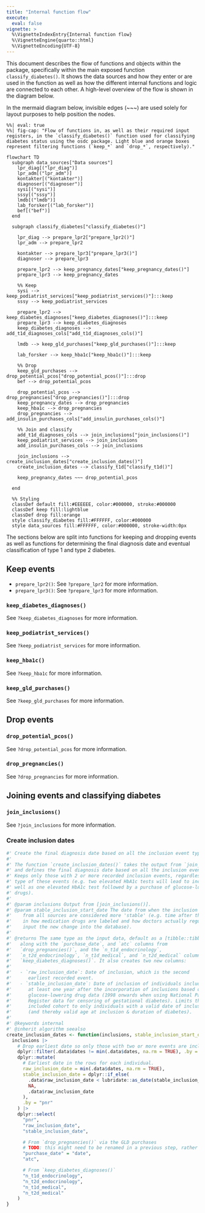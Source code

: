 ```yaml
---
title: "Internal function flow"
execute: 
  eval: false
vignette: >
  %\VignetteIndexEntry{Internal function flow}
  %\VignetteEngine{quarto::html}
  %\VignetteEncoding{UTF-8}
---
```


This document describes the flow of functions and objects within the
package, specifically within the main exposed function
`classify_diabetes()`. It shows the data sources and how they enter or
are used in the function as well as how the different internal functions
and logic are connected to each other. A high-level overview of the flow
is shown in the diagram below.

::: content-hidden
In the mermaid diagram below, invisible edges (~~~) are used solely
for layout purposes to help position the nodes.
:::

```mermaid
%%| eval: true
%%| fig-cap: "Flow of functions in, as well as their required input registers, in the `classify_diabetes()` function used for classifying diabetes status using the osdc package. Light blue and orange boxes represent filtering functions (`keep_*` and `drop_*`, respectively)."

flowchart TD
  subgraph data_sources["Data sources"]
    lpr_diag[("lpr_diag")]
    lpr_adm[("lpr_adm")]
    kontakter[("kontakter")]
    diagnoser[("diagnoser")]
    sysi[("sysi")]
    sssy[("sssy")]
    lmdb[("lmdb")]
    lab_forsker[("lab_forsker")]
    bef[("bef")]
  end

  subgraph classify_diabetes["classify_diabetes()"]

    lpr_diag --> prepare_lpr2["prepare_lpr2()"]
    lpr_adm --> prepare_lpr2

    kontakter --> prepare_lpr3["prepare_lpr3()"]
    diagnoser --> prepare_lpr3

    prepare_lpr2 --> keep_pregnancy_dates["keep_pregnancy_dates()"]
    prepare_lpr3 --> keep_pregnancy_dates

    %% Keep
    sysi --> keep_podiatrist_services["keep_podiatrist_services()"]:::keep
    sssy --> keep_podiatrist_services

    prepare_lpr2 --> keep_diabetes_diagnoses["keep_diabetes_diagnoses()"]:::keep
    prepare_lpr3 --> keep_diabetes_diagnoses
    keep_diabetes_diagnoses --> add_t1d_diagnoses_cols["add_t1d_diagnoses_cols()"]

    lmdb --> keep_gld_purchases["keep_gld_purchases()"]:::keep

    lab_forsker --> keep_hba1c["keep_hba1c()"]:::keep

    %% Drop
    keep_gld_purchases --> drop_potential_pcos["drop_potential_pcos()"]:::drop
    bef --> drop_potential_pcos

    drop_potential_pcos --> drop_pregnancies["drop_pregnancies()"]:::drop
    keep_pregnancy_dates --> drop_pregnancies
    keep_hba1c --> drop_pregnancies
    drop_pregnancies --> add_insulin_purchases_cols["add_insulin_purchases_cols()"]

    %% Join and classify
    add_t1d_diagnoses_cols --> join_inclusions["join_inclusions()"]
    keep_podiatrist_services --> join_inclusions
    add_insulin_purchases_cols --> join_inclusions

    join_inclusions --> create_inclusion_dates["create_inclusion_dates()"]
    create_inclusion_dates --> classify_t1d["classify_t1d()"]

    keep_pregnancy_dates ~~~ drop_potential_pcos

  end

  %% Styling
  classDef default fill:#EEEEEE, color:#000000, stroke:#000000
  classDef keep fill:lightblue
  classDef drop fill:orange
  style classify_diabetes fill:#FFFFFF, color:#000000
  style data_sources fill:#FFFFFF, color:#000000, stroke-width:0px
```

The sections below are split into functions for keeping and dropping events
as well as functions for determining the final diagnosis date and
eventual classification of type 1 and type 2 diabetes.

## Keep events

-   `prepare_lpr2()`: See `?prepare_lpr2` for more information.
-   `prepare_lpr3()`: See `?prepare_lpr3` for more information.

### `keep_diabetes_diagnoses()`

See `?keep_diabetes_diagnoses` for more information.

### `keep_podiatrist_services()`

See `?keep_podiatrist_services` for more information.

### `keep_hba1c()`

See `?keep_hba1c` for more information.

### `keep_gld_purchases()`

See `?keep_gld_purchases` for more information.

## Drop events

### `drop_potential_pcos()`

See `?drop_potential_pcos` for more information.

### `drop_pregnancies()`

See `?drop_pregnancies` for more information.

## Joining events and classifying diabetes

### `join_inclusions()`

See `?join_inclusions` for more information.

### Create inclusion dates

```r
#' Create the final diagnosis date based on all the inclusion event types.
#'
#' The function `create_inclusion_dates()` takes the output from `join_inclusions()`
#' and defines the final diagnosis date based on all the inclusion event types.
#' Keeps only those with 2 or more recorded inclusion events, regardless of the
#' type of these events (e.g. two elevated HbA1c tests will lead to inclusion as
#' well as one elevated HbA1c test followed by a purchase of glucose-lowering
#' drugs).
#'
#' @param inclusions Output from [join_inclusions()].
#' @param stable_inclusion_start_date The date from when the inclusion events
#'    from all sources are considered more 'stable' (e.g. time after the change
#'    in how medication drugs are labeled and how doctors actually regularly
#'    input the new change into the database).
#'
#' @returns The same type as the input data, default as a [tibble::tibble()],
#'   along with the `purchase_date`, and `atc` columns from
#'   `drop_pregnancies()`, and the `n_t1d_endocrinology`,
#'   `n_t2d_endocrinology`, `n_t1d_medical`, and `n_t2d_medical` columns from
#'   `keep_diabetes_diagnoses()`. It also creates two new columns:
#'
#'   - `raw_inclusion_date`: Date of inclusion, which is the second
#'      earliest recorded event.
#'   - `stable_inclusion_date`: Date of inclusion of individuals included
#'      at least one year after the incorporation of inclusions based on
#'      glucose-lowering drug data (1998 onwards when using National Patient
#'      Register data for censoring of gestational diabetes). Limits the
#'      included cohort to only individuals with a valid date of inclusion
#'      (and thereby valid age at inclusion & duration of diabetes).
#'
#' @keywords internal
#' @inherit algorithm seealso
create_inclusion_dates <- function(inclusions, stable_inclusion_start_date = "1998-01-01") {
  inclusions |>
    # Drop earliest date so only those with two or more events are included.
    dplyr::filter(.data$dates != min(.data$dates, na.rm = TRUE), .by = "pnr") |>
    dplyr::mutate(
      # Earliest date in the rows for each individual.
      raw_inclusion_date = min(.data$dates, na.rm = TRUE),
      stable_inclusion_date = dplyr::if_else(
        .data$raw_inclusion_date < lubridate::as_date(stable_inclusion_start_date),
        NA,
        .data$raw_inclusion_date
      ),
      .by = "pnr"
    ) |>
    dplyr::select(
      "pnr",
      "raw_inclusion_date",
      "stable_inclusion_date",

      # From `drop_pregnancies()` via the GLD purchases
      # TODO: this might need to be renamed in a previous step, rather than here.
      "purchase_date" = "date",
      "atc",

      # From `keep_diabetes_diagnoses()`
      "n_t1d_endocrinology",
      "n_t2d_endocrinology",
      "n_t1d_medical",
      "n_t2d_medical"
    )
}
```
